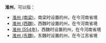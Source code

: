 '''淮州'''，可以指：
*[[淮州_(南梁)|淮州 (南梁)]]，南梁时设置的州，在今河南省境
*[[淮州_(西魏)|淮州 (西魏)]]，西魏时设置的州，在今河南省境
*[[淮州_(554年)|淮州 (554年)]]，西魏时设置的州，在今河南省境
*[[淮州_(东魏)|淮州 (东魏)]]，东魏时设置的州，在今江苏省境

{{Disambig|H|cat=二字中国州名消歧义}}